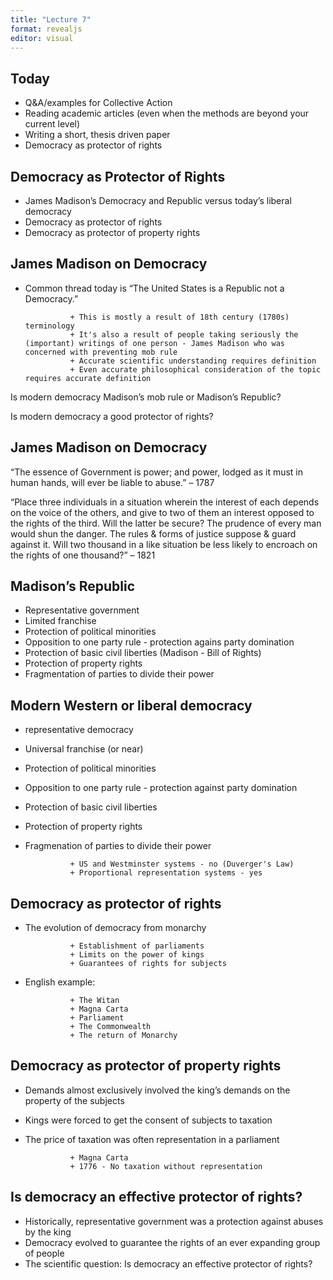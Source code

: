 ```yaml
---
title: "Lecture 7"
format: revealjs
editor: visual
---
```


## Today

+ Q&A/examples for Collective Action
+ Reading academic articles (even when the methods are beyond your current level)
+ Writing a short, thesis driven paper
+ Democracy as protector of rights



## Democracy as Protector of Rights

+ James Madison's Democracy and Republic versus today's liberal democracy
+ Democracy as protector of rights
+ Democracy as protector of property rights


## James Madison on Democracy

+ Common thread today is "The United States is a Republic not a Democracy." 

                + This is mostly a result of 18th century (1780s) terminology
                + It's also a result of people taking seriously the (important) writings of one person - James Madison who was concerned with preventing mob rule
                + Accurate scientific understanding requires definition
                + Even accurate philosophical consideration of the topic requires accurate definition
                
Is modern democracy Madison's mob rule or Madison's Republic?

Is modern democracy a good protector of rights?

## James Madison on Democracy

"The essence of Government is power; and power, lodged as it must in human hands, will ever be liable to abuse." -- 1787

"Place three individuals in a situation wherein the interest of each depends on the voice of the others, and give to two of them an interest opposed to the rights of the third. Will the latter be secure? The prudence of every man would shun the danger. The rules & forms of justice suppose & guard against it. Will two thousand in a like situation be less likely to encroach on the rights of one thousand?" -- 1821

## Madison's Republic
 
+ Representative government
+ Limited franchise 
+ Protection of political minorities
+ Opposition to one party rule - protection agains party domination
+ Protection of basic civil liberties (Madison - Bill of Rights)
+ Protection of property rights
+ Fragmentation of parties to divide their power

## Modern Western or liberal democracy

+ representative democracy
+ Universal franchise (or near)
+ Protection of political minorities
+ Opposition to one party rule - protection against party domination
+ Protection of basic civil liberties
+ Protection of property rights
+ Fragmenation of parties to divide their power

                + US and Westminster systems - no (Duverger's Law) 
                + Proportional representation systems - yes


## Democracy as protector of rights

+ The evolution of democracy from monarchy

                + Establishment of parliaments
                + Limits on the power of kings
                + Guarantees of rights for subjects
                
+ English example:

                + The Witan
                + Magna Carta
                + Parliament
                + The Commonwealth
                + The return of Monarchy
                



## Democracy as protector of property rights

+ Demands almost exclusively involved the king's demands on the property of the subjects
+ Kings were forced to get the consent of subjects to taxation
+ The price of taxation was often representation in a parliament

                + Magna Carta
                + 1776 - No taxation without representation
                
                
## Is democracy an effective protector of rights?

+ Historically, representative government was a protection against abuses by the king
+ Democracy evolved to guarantee the rights of an ever expanding group of people
+ The scientific question: Is democracy an effective protector of rights?



